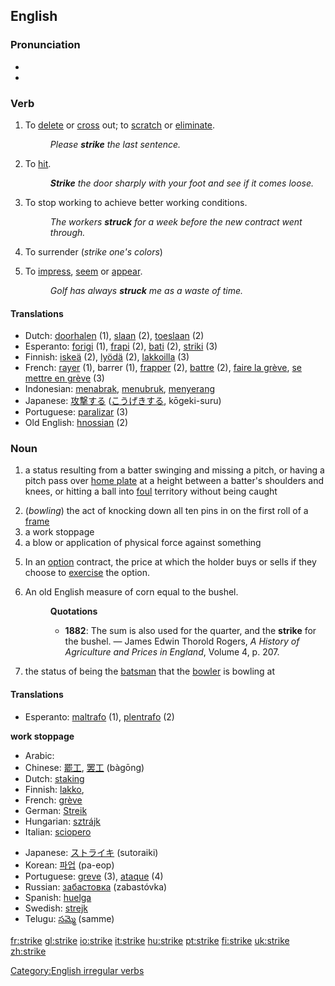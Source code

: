 ==English==

===Pronunciation===
*{{IPA|/stɻaɪk/}}
*{{audio|en-us-strike.ogg|Audio (US)}}

===Verb===
[[Category:English irregular verbs]]
{{en-verb|strikes|striking|struck|'''[[struck]]''' or '''[[stricken]]'''}}

# To [[delete]] or [[cross]] out; to [[scratch]] or [[eliminate]].
#:''Please '''strike''' the last sentence.''
# To [[hit]].
#:'''''Strike''' the door sharply with your foot and see if it comes loose.''
# To stop working to achieve better working conditions.
#:''The workers '''struck''' for a week before the new contract went through.''
# {{obsolete}} To surrender (''strike one's colors'')
# To [[impress]], [[seem]] or [[appear]].
#:''Golf has always '''struck''' me as a waste of time.''

====Translations====
{{rfc-trans}}
*Dutch: [[doorhalen]] (1), [[slaan]] (2), [[toeslaan]] (2)
*Esperanto: [[forigi]] (1), [[frapi]] (2), [[bati]] (2), [[striki]] (3)
*Finnish: [[iskeä]] (2), [[lyödä]] (2), [[lakkoilla]] (3)
*French: [[rayer]] (1), barrer (1), [[frapper]] (2), [[battre]] (2), [[faire la grève]], [[se mettre en grève]] (3)
*Indonesian: [[tabrak|menabrak]], [[tubruk|menubruk]], [[serang|menyerang]]
*Japanese: [[攻撃]]する ([[こうげき]]する, kōgeki-suru)
*Portuguese: [[paralizar]] (3) 
*Old English: [[hnossian]] (2)

===Noun===
{{en-noun}}

# {{baseball}} a status resulting from a batter swinging and missing a pitch, or having a pitch pass over [[home plate]] at a height between a batter's shoulders and knees, or hitting a ball into [[foul]] territory without being caught
# (''bowling'') the act of knocking down all ten pins in on the first roll of a [[frame]]
# a work stoppage
# a blow or application of physical force against something
# {{finance}} In an [[option]] contract, the price at which the holder buys or sells if they choose to [[exercise]] the option.
# An old English measure of corn equal to the bushel.
#:'''Quotations'''
#:*'''1882''': The sum is also used for the quarter, and the '''strike''' for the bushel. &mdash; James Edwin Thorold Rogers, ''A History of Agriculture and Prices in England'', Volume 4, p. 207.
#{{cricket}} the status of being the [[batsman]] that the [[bowler]] is bowling at

====Translations====
*Esperanto: [[maltrafo]] (1), [[plentrafo]] (2)

'''work stoppage'''
{{top}}
*Arabic: {{ARchar|[[اضراب]]}} {{Unicode|(’iɖrá:b)}}
*Chinese: [[罷工]], [[罢工]] (bàgōng)
*Dutch: [[staking]]
*Finnish: [[lakko]], 
*French: [[grève]] {{f}}
*German: [[Streik]]
*Hungarian: [[sztrájk]]
*Italian: [[sciopero]]
{{mid}}
*Japanese: [[ストライキ]] (sutoraiki)
*Korean: [[파업]] (pa-eop)
*Portuguese: [[greve]] {{f}} (3), [[ataque]] {{m}} (4)
*Russian: [[забастовка]] (zabastóvka)
*Spanish: [[huelga]] {{f}}
*Swedish: [[strejk]]
*Telugu: [[సమ్మె]] (samme)
{{bottom}}

[[fr:strike]]
[[gl:strike]]
[[io:strike]]
[[it:strike]]
[[hu:strike]]
[[pt:strike]]
[[fi:strike]]
[[uk:strike]]
[[zh:strike]]